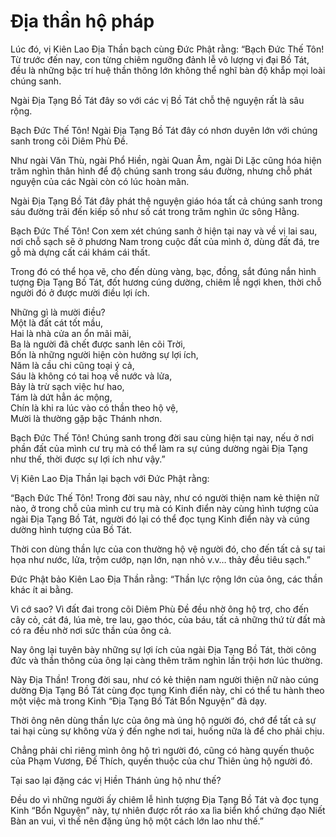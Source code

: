 # Địa thần hộ pháp {#dia-than-ho-phap}
  
Lúc đó, vị Kiên Lao Địa Thần bạch cùng Đức Phật rằng: "Bạch Đức Thế Tôn! Từ trước đến nay, con từng chiêm ngưỡng đảnh lễ vô lượng vị đại Bồ Tát, đều là những bậc trí huệ thần thông lớn không thể nghĩ bàn độ khắp mọi loài chúng sanh.  
  
Ngài Địa Tạng Bồ Tát đây so với các vị Bồ Tát chỗ thệ nguyện rất là sâu rộng.  
  
Bạch Đức Thế Tôn! Ngài Địa Tạng Bồ Tát đây có nhơn duyên lớn với chúng sanh trong cõi Diêm Phù Đề.  
  
Như ngài Văn Thù, ngài Phổ Hiền, ngài Quan Âm, ngài Di Lặc cũng hóa hiện trăm nghìn thân hình để độ chúng sanh trong sáu đường, nhưng chỗ phát nguyện của các Ngài còn có lúc hoàn mãn.  
  
Ngài Địa Tạng Bồ Tát đây phát thệ nguyện giáo hóa tất cả chúng sanh trong sáu đường trải đến kiếp số như số cát trong trăm nghìn ức sông Hằng.  
  
Bạch Đức Thế Tôn! Con xem xét chúng sanh ở hiện tại nay và về vị lai sau, nơi chỗ sạch sẽ ở phương Nam trong cuộc đất của mình ở, dùng đất đá, tre gỗ mà dựng cất cái khám cái thất.  
  
Trong đó có thể họa vẽ, cho đến dùng vàng, bạc, đồng, sắt đúng nắn hình tượng Địa Tạng Bồ Tát, đốt hương cúng dường, chiêm lễ ngợi khen, thời chỗ người đó ở được mười điều lợi ích.  
  
Những gì là mười điều?  
Một là đất cát tốt mầu,  
Hai là nhà cửa an ổn mãi mãi,  
Ba là người đã chết được sanh lên cõi Trời,  
Bốn là những người hiện còn hưởng sự lợi ích,  
Năm là cầu chi cũng toại ý cả,  
Sáu là không có tai hoạ về nước và lửa,  
Bảy là trừ sạch việc hư hao,  
Tám là dứt hẳn ác mộng,  
Chín là khi ra lúc vào có thần theo hộ vệ,  
Mười là thường gặp bậc Thánh nhơn.  
  
Bạch Đức Thế Tôn! Chúng sanh trong đời sau cùng hiện tại nay, nếu ở nơi phần đất của mình cư trụ mà có thể làm ra sự cúng dường ngài Địa Tạng như thế, thời được sự lợi ích như vậy."  
  
Vị Kiên Lao Địa Thần lại bạch với Đức Phật rằng:  
  
"Bạch Đức Thế Tôn! Trong đời sau này, như có người thiện nam kẻ thiện nữ nào, ở trong chỗ của mình cư trụ mà có Kinh điển này cùng hình tượng của ngài Địa Tạng Bồ Tát, người đó lại có thể đọc tụng Kinh điển này và cúng dường hình tượng của Bồ Tát.  
  
Thời con dùng thần lực của con thường hộ vệ người đó, cho đến tất cả sự tai họa như nước, lửa, trộm cướp, nạn lớn, nạn nhỏ v.v... thảy đều tiêu sạch."  
  
Đức Phật bảo Kiên Lao Địa Thần rằng: "Thần lực rộng lớn của ông, các thần khác ít ai bằng.  
  
Vì cớ sao? Vì đất đai trong cõi Diêm Phù Đề đều nhờ ông hộ trợ, cho đến cây cỏ, cát đá, lúa mè, tre lau, gạo thóc, của báu, tất cả những thứ từ đất mà có ra đều nhờ nơi sức thần của ông cả.  
  
Nay ông lại tuyên bày những sự lợi ích của ngài Địa Tạng Bồ Tát, thời công đức và thần thông của ông lại càng thêm trăm nghìn lần trội hơn lúc thường.  
  
Này Địa Thần! Trong đời sau, như có kẻ thiện nam người thiện nữ nào cúng dường Địa Tạng Bồ Tát cùng đọc tụng Kinh điển này, chỉ có thể tu hành theo một việc mà trong Kinh "Địa Tạng Bồ Tát Bổn Nguyện" đã dạy.  
  
Thời ông nên dùng thần lực của ông mà ủng hộ người đó, chớ để tất cả sự tai hại cùng sự không vừa ý đến nghe nơi tai, huống nữa là để cho phải chịu.  
  
Chẳng phải chỉ riêng mình ông hộ trì người đó, cũng có hàng quyến thuộc của Phạm Vương, Đế Thích, quyến thuộc của chư Thiên ủng hộ người đó.  
  
Tại sao lại đặng các vị Hiền Thánh ủng hộ như thế?  
  
Đều do vì những người ấy chiêm lễ hình tượng Địa Tạng Bồ Tát và đọc tụng Kinh "Bổn Nguyện" này, tự nhiên được rốt ráo xa lìa biển khổ chứng đạo Niết Bàn an vui, vì thế nên đặng ủng hộ một cách lớn lao như thế."  
  
